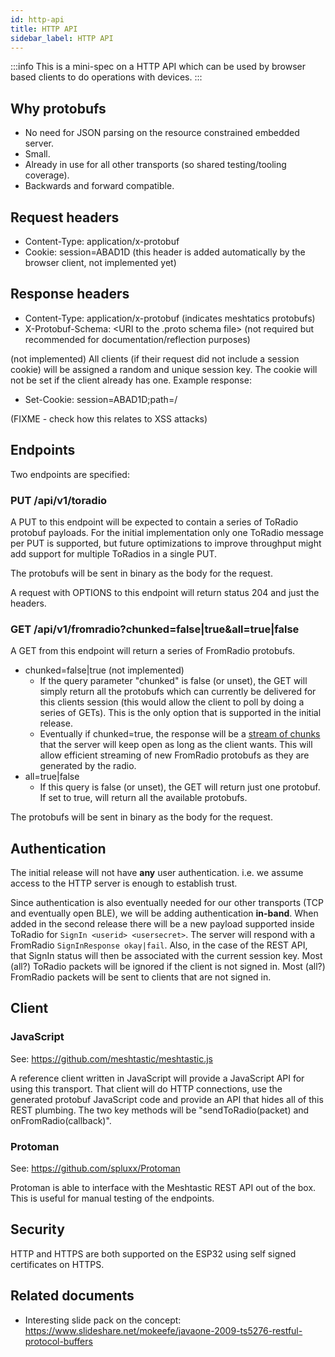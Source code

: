 ```yaml
---
id: http-api
title: HTTP API
sidebar_label: HTTP API
---
```


:::info
This is a mini-spec on a HTTP API which can be used by browser based clients to do operations with devices.
:::

## Why protobufs

- No need for JSON parsing on the resource constrained embedded server.
- Small.
- Already in use for all other transports (so shared testing/tooling coverage).
- Backwards and forward compatible.

## Request headers

- Content-Type: application/x-protobuf
- Cookie: session=ABAD1D (this header is added automatically by the browser client, not implemented yet)

## Response headers

- Content-Type: application/x-protobuf (indicates meshtatics protobufs)
- X-Protobuf-Schema: <URI to the .proto schema file> (not required but recommended for documentation/reflection purposes)

(not implemented) All clients (if their request did not include a session cookie) will be assigned a random and unique session key. The cookie will not be set if the client already has one. Example response:

- Set-Cookie: session=ABAD1D;path=/

(FIXME - check how this relates to XSS attacks)

## Endpoints

Two endpoints are specified:

### PUT /api/v1/toradio

A PUT to this endpoint will be expected to contain a series of ToRadio protobuf payloads. For the initial implementation only one ToRadio message per PUT is supported, but future optimizations to improve throughput might add support for multiple ToRadios in a single PUT.

The protobufs will be sent in binary as the body for the request.

A request with OPTIONS to this endpoint will return status 204 and just the headers.

### GET /api/v1/fromradio?chunked=false|true&all=true|false

A GET from this endpoint will return a series of FromRadio protobufs.

- chunked=false|true (not implemented)
  - If the query parameter "chunked" is false (or unset), the GET will simply return all the protobufs which can currently be delivered for this clients session (this would allow the client to poll by doing a series of GETs). This is the only option that is supported in the initial release.
  - Eventually if chunked=true, the response will be a [stream of chunks](https://en.wikipedia.org/wiki/Chunked_transfer_encoding) that the server will keep open as long as the client wants. This will allow efficient streaming of new FromRadio protobufs as they are generated by the radio.
- all=true|false
  - If this query is false (or unset), the GET will return just one protobuf. If set to true, will return all the available protobufs.

The protobufs will be sent in binary as the body for the request.

## Authentication

The initial release will not have **any** user authentication. i.e. we assume access to the HTTP server is enough to establish trust.

Since authentication is also eventually needed for our other transports (TCP and eventually open BLE), we will be adding authentication **in-band**. When added in the second release there will be a new payload supported inside ToRadio for `SignIn <userid> <usersecret>`. The server will respond with a FromRadio `SignInResponse okay|fail`. Also, in the case of the REST API, that SignIn status will then be associated with the current session key. Most (all?) ToRadio packets will be ignored if the client is not signed in. Most (all?) FromRadio packets will be sent to clients that are not signed in.

## Client

### JavaScript

See: <https://github.com/meshtastic/meshtastic.js>

A reference client written in JavaScript will provide a JavaScript API for using this transport. That client will do HTTP connections, use the generated protobuf JavaScript code and provide an API that hides all of this REST plumbing. The two key methods will be "sendToRadio(packet) and onFromRadio(callback)".

### Protoman

See: <https://github.com/spluxx/Protoman>

Protoman is able to interface with the Meshtastic REST API out of the box. This is useful for manual testing of the endpoints.

## Security

HTTP and HTTPS are both supported on the ESP32 using self signed certificates on HTTPS.

## Related documents

- Interesting slide pack on the concept: <https://www.slideshare.net/mokeefe/javaone-2009-ts5276-restful-protocol-buffers>
